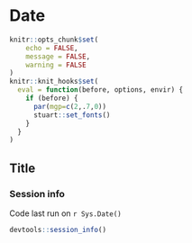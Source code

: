 # Date

```r
knitr::opts_chunk$set(
	echo = FALSE,
	message = FALSE,
	warning = FALSE
)
knitr::knit_hooks$set(
  eval = function(before, options, envir) {
    if (before) {
      par(mgp=c(2,.7,0))
      stuart::set_fonts()
    }
  }
)
```

## Title

### Session info

Code last run on `r Sys.Date()`

```r
devtools::session_info()
```
